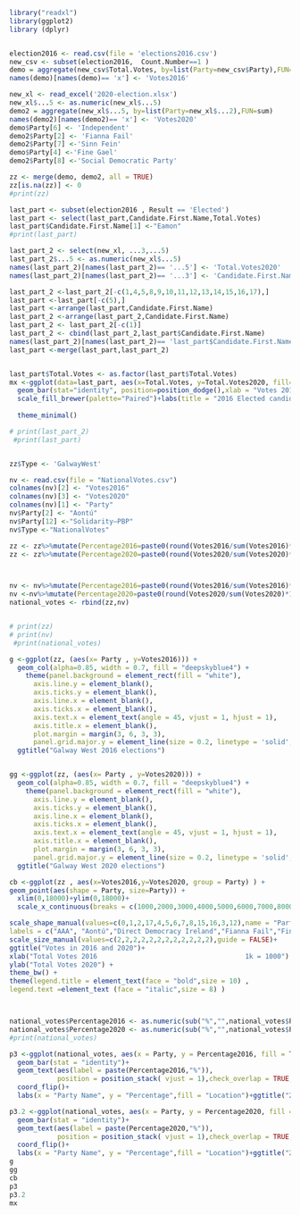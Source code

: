 ```{r}
library("readxl")
library(ggplot2)
library (dplyr)


election2016 <- read.csv(file = 'elections2016.csv')
new_csv <- subset(election2016,  Count.Number==1 )
demo = aggregate(new_csv$Total.Votes, by=list(Party=new_csv$Party),FUN=sum)
names(demo)[names(demo)== 'x'] <- 'Votes2016'

new_xl <- read_excel('2020-election.xlsx')
new_xl$...5 <- as.numeric(new_xl$...5)
demo2 = aggregate(new_xl$...5, by=list(Party=new_xl$...2),FUN=sum)
names(demo2)[names(demo2)== 'x'] <- 'Votes2020'
demo$Party[6] <- 'Independent'
demo2$Party[2] <- 'Fianna Fail'
demo2$Party[7] <-'Sinn Fein'
demo$Party[4] <-'Fine Gael'
demo2$Party[8] <-'Social Democratic Party'

zz <- merge(demo, demo2, all = TRUE)
zz[is.na(zz)] <- 0
#print(zz)

last_part <- subset(election2016 , Result == 'Elected')
last_part <- select(last_part,Candidate.First.Name,Total.Votes)
last_part$Candidate.First.Name[1] <-"Eamon"
#print(last_part)

last_part_2 <- select(new_xl, ...3,...5)
last_part_2$...5 <- as.numeric(new_xl$...5)
names(last_part_2)[names(last_part_2)== '...5'] <- 'Total.Votes2020'
names(last_part_2)[names(last_part_2)== '...3'] <- 'Candidate.First.Name'

last_part_2 <-last_part_2[-c(1,4,5,8,9,10,11,12,13,14,15,16,17),]
last_part <-last_part[-c(5),]
last_part <-arrange(last_part,Candidate.First.Name)
last_part_2 <-arrange(last_part_2,Candidate.First.Name)
last_part_2 <- last_part_2[-c(1)]
last_part_2 <- cbind(last_part_2,last_part$Candidate.First.Name)
names(last_part_2)[names(last_part_2)== 'last_part$Candidate.First.Name'] <- 'Candidate.First.Name'
last_part <-merge(last_part,last_part_2)


last_part$Total.Votes <- as.factor(last_part$Total.Votes)
mx <-ggplot(data=last_part, aes(x=Total.Votes, y=Total.Votes2020, fill=Candidate.First.Name)) +
  geom_bar(stat="identity", position=position_dodge(),xlab = "Votes 2016", ylab = "Votes 2020")+
  scale_fill_brewer(palette="Paired")+labs(title = "2016 Elected candidates' performance in 2020", x = "Votes 2016", y = "Votes 2020", fill ="Candidate Names" )+
  
  theme_minimal()

# print(last_part_2)
 #print(last_part)


zz$Type <- 'GalwayWest'

nv <- read.csv(file = "NationalVotes.csv")
colnames(nv)[2] <- "Votes2016"
colnames(nv)[3] <- "Votes2020"
colnames(nv)[1] <- "Party"
nv$Party[2] <- "Aontú"
nv$Party[12] <-"Solidarity–PBP"
nv$Type <-"NationalVotes"

zz <- zz%>%mutate(Percentage2016=paste0(round(Votes2016/sum(Votes2016)*100,2),"%"))
zz <- zz%>%mutate(Percentage2020=paste0(round(Votes2020/sum(Votes2020)*100,2),"%"))



nv <- nv%>%mutate(Percentage2016=paste0(round(Votes2016/sum(Votes2016)*100,2),"%"))
nv <-nv%>%mutate(Percentage2020=paste0(round(Votes2020/sum(Votes2020)*100,2),"%"))
national_votes <- rbind(zz,nv)


# print(zz)
# print(nv)
 #print(national_votes)

g <-ggplot(zz, (aes(x= Party , y=Votes2016))) + 
  geom_col(alpha=0.85, width = 0.7, fill = "deepskyblue4") +
    theme(panel.background = element_rect(fill = "white"),
      axis.line.y = element_blank(),
      axis.ticks.y = element_blank(),
      axis.line.x = element_blank(),
      axis.ticks.x = element_blank(),
      axis.text.x = element_text(angle = 45, vjust = 1, hjust = 1),
      axis.title.x = element_blank(),
      plot.margin = margin(3, 6, 3, 3),
      panel.grid.major.y = element_line(size = 0.2, linetype = 'solid',colour = "lightgrey"))+
  ggtitle("Galway West 2016 elections")


gg <-ggplot(zz, (aes(x= Party , y=Votes2020))) + 
  geom_col(alpha=0.85, width = 0.7, fill = "deepskyblue4") +
    theme(panel.background = element_rect(fill = "white"),
      axis.line.y = element_blank(),
      axis.ticks.y = element_blank(),
      axis.line.x = element_blank(),
      axis.ticks.x = element_blank(),
      axis.text.x = element_text(angle = 45, vjust = 1, hjust = 1),
      axis.title.x = element_blank(),
      plot.margin = margin(3, 6, 3, 3),
      panel.grid.major.y = element_line(size = 0.2, linetype = 'solid',colour = "lightgrey"))+
  ggtitle("Galway West 2020 elections")

cb <-ggplot(zz , aes(x=Votes2016,y=Votes2020, group = Party) ) +
geom_point(aes(shape = Party, size=Party)) +
  xlim(0,18000)+ylim(0,18000)+
  scale_x_continuous(breaks = c(1000,2000,3000,4000,5000,6000,7000,8000,9000,10000,11000,12000,13000,14000,15000), labels = c('1k','2k','3k','4k','5k','6k','7k','8k','9k','10k','11k','12k','13k','14k','15k'))+scale_y_continuous(breaks = c(1000,2000,3000,4000,5000,6000,7000,8000,9000,10000,11000,12000,13000,14000,15000), labels = c('1k','2k','3k','4k','5k','6k','7k','8k','9k','10k','11k','12k','13k','14k','15k'))+

scale_shape_manual(values=c(0,1,2,17,4,5,6,7,8,15,16,3,12),name = "Party",
labels = c("AAA", "Aontú","Direct Democracy Ireland","Fianna Fail","Fine Gael","Green Party","Independent","Labour Party","Renua","Sinn Fein","Social Democratic Party","Solidarity–PBP"))+
scale_size_manual(values=c(2,2,2,2,2,2,2,2,2,2,2,2),guide = FALSE)+
ggtitle("Votes in 2016 and 2020")+
xlab("Total Votes 2016                                     1k = 1000") +
ylab("Total Votes 2020") +
theme_bw() +
theme(legend.title = element_text(face = "bold",size = 10) ,
legend.text =element_text (face = "italic",size = 8) )



national_votes$Percentage2016 <- as.numeric(sub("%","",national_votes$Percentage2016))
national_votes$Percentage2020 <- as.numeric(sub("%","",national_votes$Percentage2020))
#print(national_votes)

p3 <-ggplot(national_votes, aes(x = Party, y = Percentage2016, fill = Type),xlim = c(0,100))+
  geom_bar(stat = "identity")+
  geom_text(aes(label = paste(Percentage2016,"%")),
            position = position_stack( vjust = 1),check_overlap = TRUE,angle = 45)+
  coord_flip()+
  labs(x = "Party Name", y = "Percentage",fill = "Location")+ggtitle("2016 Elections")

p3.2 <-ggplot(national_votes, aes(x = Party, y = Percentage2020, fill = Type),xlim = c(0,100))+
  geom_bar(stat = "identity")+
  geom_text(aes(label = paste(Percentage2020,"%")),
            position = position_stack( vjust = 1),check_overlap = TRUE, angle = 45)+
  coord_flip()+
  labs(x = "Party Name", y = "Percentage",fill = "Location")+ggtitle("2020 Elections")
g
gg
cb
p3
p3.2
mx

```

